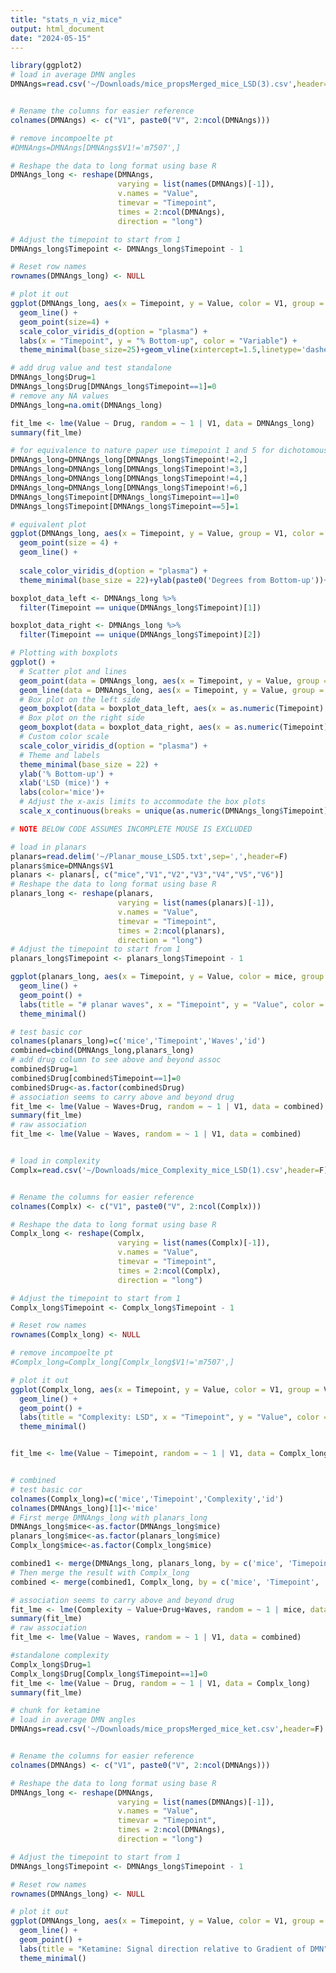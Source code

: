```yaml
---
title: "stats_n_viz_mice"
output: html_document
date: "2024-05-15"
---
```


```r
library(ggplot2)
# load in average DMN angles
DMNAngs=read.csv('~/Downloads/mice_propsMerged_mice_LSD(3).csv',header=F)


# Rename the columns for easier reference
colnames(DMNAngs) <- c("V1", paste0("V", 2:ncol(DMNAngs)))

# remove incompoelte pt
#DMNAngs=DMNAngs[DMNAngs$V1!='m7507',]

# Reshape the data to long format using base R
DMNAngs_long <- reshape(DMNAngs, 
                        varying = list(names(DMNAngs)[-1]), 
                        v.names = "Value", 
                        timevar = "Timepoint", 
                        times = 2:ncol(DMNAngs), 
                        direction = "long")

# Adjust the timepoint to start from 1
DMNAngs_long$Timepoint <- DMNAngs_long$Timepoint - 1

# Reset row names
rownames(DMNAngs_long) <- NULL

# plot it out
ggplot(DMNAngs_long, aes(x = Timepoint, y = Value, color = V1, group = V1)) +
  geom_line() +
  geom_point(size=4) +
  scale_color_viridis_d(option = "plasma") +
  labs(x = "Timepoint", y = "% Bottom-up", color = "Variable") +
  theme_minimal(base_size=25)+geom_vline(xintercept=1.5,linetype='dashed')

# add drug value and test standalone
DMNAngs_long$Drug=1
DMNAngs_long$Drug[DMNAngs_long$Timepoint==1]=0
# remove any NA values
DMNAngs_long=na.omit(DMNAngs_long)

fit_lme <- lme(Value ~ Drug, random = ~ 1 | V1, data = DMNAngs_long)
summary(fit_lme)

# for equivalence to nature paper use timepoint 1 and 5 for dichotomous binarization of drug/nondrug
DMNAngs_long=DMNAngs_long[DMNAngs_long$Timepoint!=2,]
DMNAngs_long=DMNAngs_long[DMNAngs_long$Timepoint!=3,]
DMNAngs_long=DMNAngs_long[DMNAngs_long$Timepoint!=4,]
DMNAngs_long=DMNAngs_long[DMNAngs_long$Timepoint!=6,]
DMNAngs_long$Timepoint[DMNAngs_long$Timepoint==1]=0
DMNAngs_long$Timepoint[DMNAngs_long$Timepoint==5]=1

# equivalent plot
ggplot(DMNAngs_long, aes(x = Timepoint, y = Value, group = V1, color = V1)) +
  geom_point(size = 4) +
  geom_line() +
  
  scale_color_viridis_d(option = "plasma") +
  theme_minimal(base_size = 22)+ylab(paste0('Degrees from Bottom-up'))+xlab('LSD (mice)')

boxplot_data_left <- DMNAngs_long %>%
  filter(Timepoint == unique(DMNAngs_long$Timepoint)[1])

boxplot_data_right <- DMNAngs_long %>%
  filter(Timepoint == unique(DMNAngs_long$Timepoint)[2])

# Plotting with boxplots
ggplot() +
  # Scatter plot and lines
  geom_point(data = DMNAngs_long, aes(x = Timepoint, y = Value, group = V1, color = V1), size = 4) +
  geom_line(data = DMNAngs_long, aes(x = Timepoint, y = Value, group = V1, color = V1)) +
  # Box plot on the left side
  geom_boxplot(data = boxplot_data_left, aes(x = as.numeric(Timepoint) - 0.5, y = Value, group = Timepoint), width = 0.2, outlier.shape = NA, color = "black") +
  # Box plot on the right side
  geom_boxplot(data = boxplot_data_right, aes(x = as.numeric(Timepoint) + 0.5, y = Value, group = Timepoint), width = 0.2, outlier.shape = NA, color = "black") +
  # Custom color scale
  scale_color_viridis_d(option = "plasma") +
  # Theme and labels
  theme_minimal(base_size = 22) +
  ylab('% Bottom-up') +
  xlab('LSD (mice)') +
  labs(color='mice')+
  # Adjust the x-axis limits to accommodate the box plots
  scale_x_continuous(breaks = unique(as.numeric(DMNAngs_long$Timepoint)), limits = c(min(as.numeric(DMNAngs_long$Timepoint)) - 1, max(as.numeric(DMNAngs_long$Timepoint)) + 1))

# NOTE BELOW CODE ASSUMES INCOMPLETE MOUSE IS EXCLUDED

# load in planars
planars=read.delim('~/Planar_mouse_LSD5.txt',sep=',',header=F)
planars$mice=DMNAngs$V1
planars <- planars[, c("mice","V1","V2","V3","V4","V5","V6")]
# Reshape the data to long format using base R
planars_long <- reshape(planars, 
                        varying = list(names(planars)[-1]), 
                        v.names = "Value", 
                        timevar = "Timepoint", 
                        times = 2:ncol(planars), 
                        direction = "long")
# Adjust the timepoint to start from 1
planars_long$Timepoint <- planars_long$Timepoint - 1

ggplot(planars_long, aes(x = Timepoint, y = Value, color = mice, group = mice)) +
  geom_line() +
  geom_point() +
  labs(title = "# planar waves", x = "Timepoint", y = "Value", color = "Variable") +
  theme_minimal()

# test basic cor
colnames(planars_long)=c('mice','Timepoint','Waves','id')
combined=cbind(DMNAngs_long,planars_long)
# add drug column to see above and beyond assoc
combined$Drug=1
combined$Drug[combined$Timepoint==1]=0
combined$Drug<-as.factor(combined$Drug)
# association seems to carry above and beyond drug
fit_lme <- lme(Value ~ Waves+Drug, random = ~ 1 | V1, data = combined)
summary(fit_lme)
# raw association
fit_lme <- lme(Value ~ Waves, random = ~ 1 | V1, data = combined)


# load in complexity
Complx=read.csv('~/Downloads/mice_Complexity_mice_LSD(1).csv',header=F)


# Rename the columns for easier reference
colnames(Complx) <- c("V1", paste0("V", 2:ncol(Complx)))

# Reshape the data to long format using base R
Complx_long <- reshape(Complx, 
                        varying = list(names(Complx)[-1]), 
                        v.names = "Value", 
                        timevar = "Timepoint", 
                        times = 2:ncol(Complx), 
                        direction = "long")

# Adjust the timepoint to start from 1
Complx_long$Timepoint <- Complx_long$Timepoint - 1

# Reset row names
rownames(Complx_long) <- NULL

# remove incompoelte pt
#Complx_long=Complx_long[Complx_long$V1!='m7507',]

# plot it out
ggplot(Complx_long, aes(x = Timepoint, y = Value, color = V1, group = V1)) +
  geom_line() +
  geom_point() +
  labs(title = "Complexity: LSD", x = "Timepoint", y = "Value", color = "Variable") +
  theme_minimal()


fit_lme <- lme(Value ~ Timepoint, random = ~ 1 | V1, data = Complx_long)


# combined
# test basic cor
colnames(Complx_long)=c('mice','Timepoint','Complexity','id')
colnames(DMNAngs_long)[1]<-'mice'
# First merge DMNAngs_long with planars_long
DMNAngs_long$mice<-as.factor(DMNAngs_long$mice)
planars_long$mice<-as.factor(planars_long$mice)
Complx_long$mice<-as.factor(Complx_long$mice)

combined1 <- merge(DMNAngs_long, planars_long, by = c('mice', 'Timepoint', 'id'))
# Then merge the result with Complx_long
combined <- merge(combined1, Complx_long, by = c('mice', 'Timepoint', 'id'))

# association seems to carry above and beyond drug
fit_lme <- lme(Complexity ~ Value+Drug+Waves, random = ~ 1 | mice, data = combined)
summary(fit_lme)
# raw association
fit_lme <- lme(Value ~ Waves, random = ~ 1 | V1, data = combined)

#standalone complexity
Complx_long$Drug=1
Complx_long$Drug[Complx_long$Timepoint==1]=0
fit_lme <- lme(Value ~ Drug, random = ~ 1 | V1, data = Complx_long)
summary(fit_lme)
```

```r
# chunk for ketamine
# load in average DMN angles
DMNAngs=read.csv('~/Downloads/mice_propsMerged_mice_ket.csv',header=F)


# Rename the columns for easier reference
colnames(DMNAngs) <- c("V1", paste0("V", 2:ncol(DMNAngs)))

# Reshape the data to long format using base R
DMNAngs_long <- reshape(DMNAngs, 
                        varying = list(names(DMNAngs)[-1]), 
                        v.names = "Value", 
                        timevar = "Timepoint", 
                        times = 2:ncol(DMNAngs), 
                        direction = "long")

# Adjust the timepoint to start from 1
DMNAngs_long$Timepoint <- DMNAngs_long$Timepoint - 1

# Reset row names
rownames(DMNAngs_long) <- NULL

# plot it out
ggplot(DMNAngs_long, aes(x = Timepoint, y = Value, color = V1, group = V1)) +
  geom_line() +
  geom_point() +
  labs(title = "Ketamine: Signal direction relative to Gradient of DMN", x = "Timepoint", y = "Value", color = "Variable") +
  theme_minimal()

```